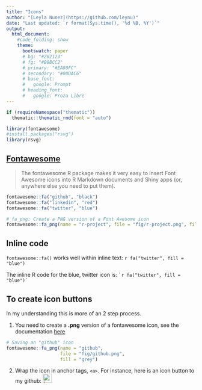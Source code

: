 ```yaml
---
title: "Icons"
author: "[Leyla Nunez](https://github.com/leynu)"
date: "Last updated: `r format(Sys.time(), '%d %B, %Y')`"
output: 
  html_document:
    #code_folding: show
    theme:
      bootswatch: paper
      # bg: "#202123"
      # fg: "#B8BCC2"
      # primary: "#EA80FC"
      # secondary: "#00DAC6"
      # base_font:
      #   google: Prompt
      # heading_font:
      #   google: Proza Libre
---
```


```r
if (requireNamespace("thematic")) 
  thematic::thematic_rmd(font = "auto")
```

```r
library(fontawesome)
#install.packages("rsvg")
library(rsvg)

```

## [Fontawesome](https://github.com/rstudio/fontawesome) 

> The fontawesome R package makes it very easy to insert Font Awesome icons into R Markdown documents and Shiny apps (or, anywhere else you need to put them).

```r
fontawesome::fa("github", "black")
fontawesome::fa("linkedin", "red") 
fontawesome::fa("twitter", "blue")

# fa_png: Create a PNG version of a Font Awesome icon
fontawesome::fa_png(name = "r-project", file = "fig/r-project.png", fill = "blue")

```

## Inline code

`fontawesome::fa()` works well within inline text:  `r fa("twitter", fill = "blue")`

The inline R code for the blue, twitter icon is: `` `r
fa("twitter", fill = "blue")` ``


## To create icon buttons

In my understanding this is more of an 2 step process.

1. You need to create a **.png** version of a fontawesome icon, see the documentation [here](https://www.rdocumentation.org/packages/fontawesome/versions/0.2.1/topics/fa_png)


```r
# Saving an "github" icon
fontawesome::fa_png(name = "github", 
                    file = "fig/github.png", 
                    fill = "grey")
```


2. Wrap the icon in anchor tags, `<a>`. For instance, here is an icon button to my github: <a href="https://github.com/leynu"><img src="https://github.com/leynu/Feb22_myfun/blob/master/fig/r-project.png?raw=true" alt="Leyla Nunez | Twitter" width="24px"/></a>




